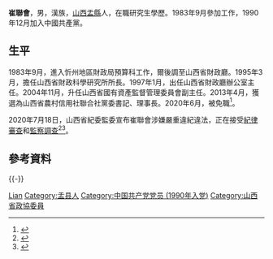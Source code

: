 {{Infobox officeholder
|image         = 
|caption       = 
|office        = [[山西省农村信用社联合社|山西省农村信用社联合社]]理事长
|term_start    = 2013年4月
|term_end      = 2020年6月
|predecessor   = [[王亚|王亚]]
|successor     = [[王亚|王亚]]
|office1       = {{中国国徽}} [[山西省人民政府国有资产监督管理委员会|山西省国有资产监督管理委员会]]副主任
|term_start1   = 2004年11月
|term_end1     = 2013年4月
|predecessor1  = 
|successor1    = 
|name          = 崔联会
|birthname     = 
|birth_date    = {{birth year and age|1962|2}}  
|birth_place   = {{CHN}}[[山西省|山西省]][[晋中专区|晋中专区]][[盂县|盂县]]
|death_date    = 
|death_place   = 
|party         = {{中国共产党}}
|spouse        = 
|children      = 
|profession    = 
|alma_mater    = 
|website       = 
|signature     = 
|footnotes     =
}}
'''崔聯會'''{{BD|1962年|2月||catIdx=Cui, Lianhui}}，男，漢族，[[山西|山西]][[盂縣|盂縣]]人，在職研究生學歷。1983年9月參加工作，1990年12月加入中國共產黨。

== 生平 ==
1983年9月，進入忻州地區財政局預算科工作，爾後調至山西省財政廳。1995年3月，擔任山西省財政科學研究所所長。1997年1月，出任山西省財政廳辦公室主任。2004年11月，升任山西省國有資產監督管理委員會副主任。2013年4月，獲選為山西省農村信用社聯合社黨委書記、理事長。2020年6月，被免職<ref>{{cite news |url=http://district.ce.cn/newarea/sddy/202007/21/t20200721_35367550.shtml |title=山西省农村信用社联合社原理事长崔联会等3人接受调查 |work=中国经济网 |date=2020-07-21 |accessdate=2020-07-25 |language=zh-hans |archive-date=2020-10-29 |archive-url=https://web.archive.org/web/20201029075148/http://district.ce.cn/newarea/sddy/202007/21/t20200721_35367550.shtml |dead-url=no }}</ref>。

2020年7月18日，山西省紀委監委宣布崔聯會涉嫌嚴重違紀違法，正在接受[[中国共产党中央纪律检查委员会|紀律審查]]和[[中华人民共和国国家监察委员会|監察調查]]<ref>{{cite news|url=http://sxdi.gov.cn/lzyw/2020071821624.html |title=山西省农村信用社联合社原党委书记、理事长崔联会等3人接受纪律审查和监察调查 |work=山西省纪委监委网站 |date=2020-07-18 |accessdate=2020-07-25 |language=zh-hans }}</ref><ref>{{cite news |url=http://www.ccdi.gov.cn/yaowen/202007/t20200715_222027.html |title=山西省农村信用社联合社原党委书记、理事长崔联会等3人接受纪律审查和监察调查 |work=中央纪委国家监委网站 |date=2020-07-18 |accessdate=2020-07-25 |language=zh-hans |archive-date=2020-07-25 |archive-url=https://web.archive.org/web/20200725151142/http://www.ccdi.gov.cn/yaowen/202007/t20200715_222027.html |dead-url=no }}</ref>。

== 參考資料 ==
{{reflist}}

{{clear}}
{{-}}
{{s-start}}
{{s-bus}}
{{s-before|[[王亚|王亚]]}}
{{s-title|[[山西省农村信用社联合社|山西省农村信用社联合社]]理事长|2013年4月－2020年6月}}
{{s-after|[[王亚|王亚]]}}
{{s-end}}
{{中共十九大以来的反腐败工作}}
{{Authority control}}
{{DEFAULTSORT:Cui, Lianhui}}
[[Category:崔姓|Lian]]
[[Category:盂县人|Category:盂县人]]
[[Category:中国共产党党员_(1990年入党)|Category:中国共产党党员 (1990年入党)]]
[[Category:山西省政協委員|Category:山西省政協委員]]